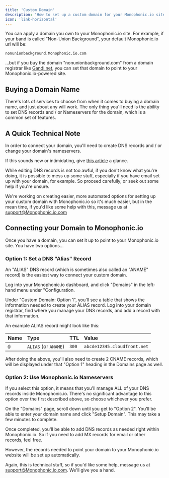 ```yaml
---
title: 'Custom Domain'
description: 'How to set up a custom domain for your Monophonic.io site'
icon: 'link-horizontal'
---
```


You can apply a domain you own to your Monophonic.io site. For example, if your band is called "Non-Union Background", your default Monophonic.io url will be:

```
nonunionbackground.Monophonic.io.com
```

...but if you buy the domain "nonunionbackground.com" from a domain registrar like [Gandi.net](https://gandi.net), you can set that domain to point to your Monophonic.io-powered site.

## Buying a Domain Name

There's lots of services to choose from when it comes to buying a domain name, and just about any will work. The only thing you'll need is the ability to set DNS records and / or Nameservers for the domain, which is a common set of features.

## A Quick Technical Note

In order to connect your domain, you'll need to create DNS records and / or change your domain's nameservers.

If this sounds new or intimidating, give [this article](https://www.cloudflare.com/learning/dns/dns-records/) a glance.

While editing DNS records is not too awful, if you don't know what you're doing, it is possible to mess up some stuff, especially if you have email set up with your domain, for example. So proceed carefully, or seek out some help if you're unsure.

<Note>We're working on creating easier, more automated options for setting up your custom domain with Monophonic.io so it's much easier, but in the mean time, if you'd like some help with this, message us at support@Monophonic.io.com</Note>

## Connecting your Domain to Monophonic.io

Once you have a domain, you can set it up to point to your Monophonic.io site. You have two options...

### Option 1: Set a DNS "Alias" Record

An "ALIAS" DNS record (which is sometimes also called an "ANAME" record) is the easiest way to connect your custom domain.

Log into your Monophonic.io dashboard, and click "Domains" in the left-hand menu under "Configuration.

Under "Custom Domain: Option 1", you'll see a table that shows the information needed to create your ALIAS record. Log into your domain registrar, find where you manage your DNS records, and add a record with that information.

An example ALIAS record might look like this:

| Name | Type | TTL | Value |
| :---------- | :----------- | :----------- | :----------- |
| `@` | `ALIAS` (or `ANAME`) | `300`  | `abcde12345.cloudfront.net` |

After doing the above, you'll also need to create 2 CNAME records, which will be displayed under that "Option 1" heading in the Domains page as well.

### Option 2: Use Monophonic.io Nameservers

If you select this option, it means that you'll manage ALL of your DNS records inside Monophonic.io. There's no significant advantage to this option over the first described above, so choose whichever you prefer.

On the "Domains" page, scroll down until you get to "Option 2". You'll be able to enter your domain name and click "Setup Domain". This may take a few minutes to complete.

Once completed, you'll be able to add DNS records as needed right within Monophonic.io. So if you need to add MX records for email or other records, feel free.

However, the records needed to point your domain to your Monophonic.io website will be set up automatically.

<Note>Again, this is technical stuff, so if you'd like some help, message us at support@Monophonic.io.com. We'll give you a hand.</Note>
